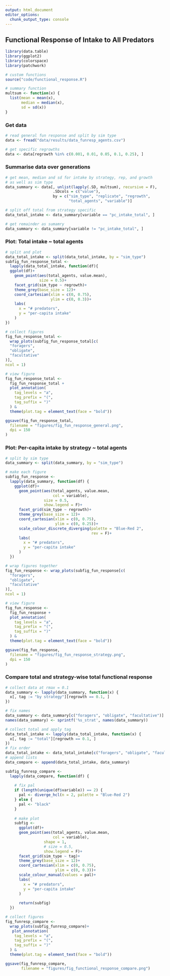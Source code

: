 ```yaml
---
output: html_document
editor_options: 
  chunk_output_type: console
---
```


## Functional Response of Intake to All Predators

```r
library(data.table)
library(ggplot2)
library(colorspace)
library(patchwork)

# custom functions
source("code/functional_response.R")

# summary function
multsum <- function(x) {
  list(mean = mean(x),
       median = median(x),
       sd = sd(x))
}
```

### Get data

```r
# read general fun response and split by sim type
data <- fread("data/results/data_funresp_agents.csv")

# get specific regrowths
data <- data[regrowth %in% c(0.001, 0.01, 0.05, 0.1, 0.25), ]
```

### Summarise data over generations

```r
# get mean, median and sd for intake by strategy, rep, and growth
# as well as sim type
data_summary <- data[, unlist(lapply(.SD, multsum), recursive = F),
                     .SDcols = c("value"),
                     by = c("sim_type", "replicate", "regrowth",
                            "total_agents", "variable")]

# split off total from strategy specific
data_total_intake <- data_summary[variable == "pc_intake_total", ]

# get remainder as sumamry
data_summary <- data_summary[variable != "pc_intake_total", ]
```

### Plot: Total intake ~ total agents

```r
# split and plot
data_total_intake <- split(data_total_intake, by = "sim_type")
subfig_fun_response_total <- 
  lapply(data_total_intake, function(df){
  ggplot(df)+
    geom_point(aes(total_agents, value.mean),
               size = 0.5)+
    facet_grid(sim_type ~ regrowth)+
    theme_grey(base_size = 12)+
    coord_cartesian(xlim = c(0, 0.75),
                    ylim = c(0, 0.3))+
    labs(
      x = "# predators",
      y = "per-capita intake"
    )
})

# collect figures
fig_fun_response_total <- 
  wrap_plots(subfig_fun_response_total[c(
  "foragers",
  "obligate",
  "facultative"
)],
ncol = 1)

# view figure
fig_fun_response_total <- 
  fig_fun_response_total +
  plot_annotation(
    tag_levels = "a",
    tag_prefix = "(",
    tag_suffix = ")"
  ) &
  theme(plot.tag = element_text(face = "bold"))
```

```r
ggsave(fig_fun_response_total,
  filename = "figures/fig_fun_response_general.png",
  dpi = 150
)
```

### Plot: Per-capita intake by strategy ~ total agents

```r
# split by sim type
data_summary <- split(data_summary, by = "sim_type")
```

```r
# make each figure
subfig_fun_response <-
  lapply(data_summary, function(df) {
    ggplot(df)+
      geom_point(aes(total_agents, value.mean,
                     col = variable),
                 size = 0.5,
                 show.legend = F)+
      facet_grid(sim_type ~ regrowth)+
      theme_grey(base_size = 12)+
      coord_cartesian(xlim = c(0, 0.75),
                      ylim = c(0, 0.25))+
      scale_colour_discrete_diverging(palette = "Blue-Red 2",
                                      rev = F)+
      labs(
        x = "# predators",
        y = "per-capita intake"
      )
  })

# wrap figures together
fig_fun_response <- wrap_plots(subfig_fun_response[c(
  "foragers",
  "obligate",
  "facultative"
)],
ncol = 1)

# view figure
fig_fun_response <- 
  fig_fun_response +
  plot_annotation(
    tag_levels = "a",
    tag_prefix = "(",
    tag_suffix = ")"
  ) &
  theme(plot.tag = element_text(face = "bold"))
```

```r
ggsave(fig_fun_response,
  filename = "figures/fig_fun_response_strategy.png",
  dpi = 150
)
```

### Compare total and strategy-wise total functional response

```r
# collect data at rmax = 0.1
data_summary <- lapply(data_summary, function(x) {
  x[, tag := "by strategy"][regrowth == 0.1, ]
})

# fix names
data_summary <- data_summary[c("foragers", "obligate", "facultative")]
names(data_summary) <- sprintf('%s_strat', names(data_summary))

# collect total and apply tag
data_total_intake <- lapply(data_total_intake, function(x) {
  x[, tag := "total"][regrowth == 0.1, ]
})
# fix order
data_total_intake <- data_total_intake[c("foragers", "obligate", "facultative")]
# append lists
data_compare <- append(data_total_intake, data_summary)
```

```r
subfig_funresp_compare <- 
  lapply(data_compare, function(df) {
    
    # fix pal
    if (length(unique(df$variable)) == 2) {
      pal <- diverge_hcl(n = 2, palette = "Blue-Red 2")
    } else {
      pal <- "black"
    }
    
    # make plot
    subfig <- 
      ggplot(df)+
      geom_point(aes(total_agents, value.mean,
                     col = variable),
                 shape = 1,
                 # size = 0.5,
                 show.legend = F)+
      facet_grid(sim_type ~ tag)+
      theme_grey(base_size = 12)+
      coord_cartesian(xlim = c(0, 0.75),
                      ylim = c(0, 0.3))+
      scale_colour_manual(values = pal)+
      labs(
        x = "# predators",
        y = "per-capita intake"
      )
      
      return(subfig)
  })

# collect figures
fig_funresp_compare <- 
  wrap_plots(subfig_funresp_compare)+
   plot_annotation(
    tag_levels = "a",
    tag_prefix = "(",
    tag_suffix = ")"
  ) &
  theme(plot.tag = element_text(face = "bold"))
```

```r
ggsave(fig_funresp_compare,
       filename = "figures/fig_functional_response_compare.png")
```

